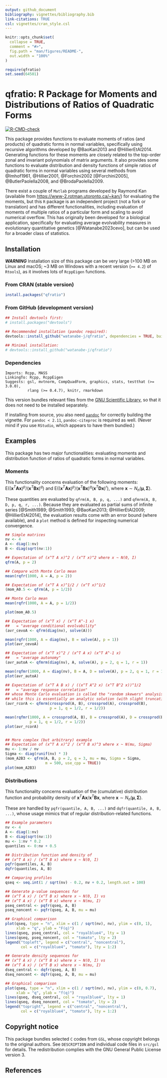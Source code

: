 ```yaml
---
output: github_document
bibliography: vignettes/bibliography.bib
link-citations: TRUE
csl: vignettes/cran_style.csl
---
```


<!-- README.md is generated from README.Rmd. Please edit that file -->

```r
knitr::opts_chunk$set(
  collapse = TRUE,
  comment = "#>",
  fig.path = "man/figures/README-",
  out.width = "100%"
)
```
```r
require(qfratio)
set.seed(64501)
```

# qfratio: R Package for Moments and Distributions of Ratios of Quadratic Forms

<!-- badges: start -->
[![R-CMD-check](https://github.com/watanabe-j/qfratio/actions/workflows/R-CMD-check.yaml/badge.svg)](https://github.com/watanabe-j/qfratio/actions/workflows/R-CMD-check.yaml)
<!-- badges: end -->


This package provides functions to evaluate moments of ratios
(and products) of quadratic forms in normal variables, specifically using
recursive algorithms developed by @BaoKan2013 and @HillierEtAl2014.
Generating functions for these moments are closely related to the
top-order zonal and invariant polynomials of matrix arguments.
It also provides some functions to evaluate distribution and density
functions of simple ratios of quadratic forms in normal variables
using several methods from @Imhof1961, @Hillier2001,
@Forchini2002[@Forchini2005], @ButlerPaolella2008, and @BrodaPaolella2009.

There exist a couple of `Matlab` programs developed by Raymond Kan
(available from <https://www-2.rotman.utoronto.ca/~kan/>) for evaluating the
moments, but this `R` package is an independent project (not a fork or
translation) and has different functionalities, including evaluation of
moments of multiple ratios of a particular form and scaling to avoid numerical
overflow.
This has originally been developed for a biological application,
specifically for evaluating average evolvability measures in
evolutionary quantitative genetics [@Watanabe2023cevo], but can be used
for a broader class of statistics.



## Installation

***WARNING*** Installation size of this package can be very large
(>100 MB on Linux and macOS; ~3 MB on Windows with a recent version (`>= 4.2`)
of `Rtools`), as it involves lots of `RcppEigen` functions.


### From CRAN (stable version)
```r
install.packages("qfratio")
```


### From GitHub (development version)
```r
## Install devtools first:
# install.packages("devtools")

## Recommended installation (pandoc required):
devtools::install_github("watanabe-j/qfratio", dependencies = TRUE, build_vignettes = TRUE)

## Minimal installation:
# devtools::install_github("watanabe-j/qfratio")
```

### Dependencies

    Imports: Rcpp, MASS
    LinkingTo: Rcpp, RcppEigen
    Suggests: gsl, mvtnorm, CompQuadForm, graphics, stats, testthat (>= 3.0.0),
              rlang (>= 0.4.7), knitr, rmarkdown

This version bundles relevant files from the
[GNU Scientific Library](https://www.gnu.org/software/gsl/),
so that it does not need to be installed separately.

If installing from source, you also need [`pandoc`](https://pandoc.org) for
correctly building the vignette.
For `pandoc < 2.11`, `pandoc-citeproc` is required as well.
(Never mind if you use `RStudio`, which appears to have them bundled.)


## Examples

This package has two major functionalities: evaluating moments and
distribution function of ratios of quadratic forms in normal variables.

### Moments

This functionality concerns evaluation of the following moments:
$\mathrm{E} \left( \left( \mathbf{x}^T \mathbf{A} \mathbf{x} \right)^p /
\left( \mathbf{x}^T \mathbf{B} \mathbf{x} \right)^q \right)$ and
$\mathrm{E} \left( \left( \mathbf{x}^T \mathbf{A} \mathbf{x} \right)^p /
\left( \mathbf{x}^T \mathbf{B} \mathbf{x} \right)^q
\left( \mathbf{x}^T \mathbf{D} \mathbf{x} \right)^r \right)$,
where $\mathbf{x} \sim N_n \left(\boldsymbol{\mu}, \boldsymbol{\Sigma}\right)$.

These quantities are evaluated by `qfrm(A, B, p, q, ...)` and
`qfmrm(A, B, D, p, q, r, ...)`.
Because they are evaluated as partial sums of infinite series
[@Smith1989; @Smith1993; @BaoKan2013; @HillierEtAl2009; @HillierEtAl2014],
the evaluation results come with an error bound (where available), and
a `plot` method is defined for inspecting numerical convergence.
```r
## Simple matrices
nv <- 4
A <- diag(1:nv)
B <- diag(sqrt(nv:1))

## Expectation of (x^T A x)^2 / (x^T x)^2 where x ~ N(0, I)
qfrm(A, p = 2)

## Compare with Monte Carlo mean
mean(rqfr(1000, A = A, p = 2))

## Expectation of (x^T A x)^1/2 / (x^T x)^1/2
(mom_A0.5 <- qfrm(A, p = 1/2))

## Monte Carlo mean
mean(rqfr(1000, A = A, p = 1/2))

plot(mom_A0.5)

## Expectation of (x^T x) / (x^T A^-1 x)
##   = "average conditional evolvability"
(avr_cevoA <- qfrm(diag(nv), solve(A)))

mean(rqfr(1000, A = diag(nv), B = solve(A), p = 1))
plot(avr_cevoA)

## Expectation of (x^T x)^2 / (x^T A x) (x^T A^-1 x)
##   = "average autonomy"
(avr_autoA <- qfmrm(diag(nv), A, solve(A), p = 2, q = 1, r = 1))

mean(rqfmr(1000, A = diag(nv), B = A, D = solve(A), p = 2, q = 1, r = 1))
plot(avr_autoA)

## Expectation of (x^T A B x) / ((x^T A^2 x) (x^T B^2 x))^1/2
##   = "average response correlation"
## whose Monte Carlo evaluation is called the "random skewers" analysis,
## while this is essentially an analytic solution (with slight truncation error)
(avr_rcorA <- qfmrm(crossprod(A, B), crossprod(A), crossprod(B),
                    p = 1, q = 1/2, r = 1/2))

mean(rqfmr(1000, A = crossprod(A, B), B = crossprod(A), D = crossprod(B),
           p = 1, q = 1/2, r = 1/2))
plot(avr_rcorA)


## More complex (but arbitrary) example
## Expectation of (x^T A x)^2 / (x^T B x)^3 where x ~ N(mu, Sigma)
mu <- 1:nv / nv
Sigma <- diag(runif(nv) * 3)
(mom_A2B3 <- qfrm(A, B, p = 2, q = 3, mu = mu, Sigma = Sigma,
                  m = 500, use_cpp = TRUE))
plot(mom_A2B3)
```

### Distributions

This functionality concerns evaluation of the (cumulative) distribution
function and probability density of
$\mathbf{x}^T \mathbf{A} \mathbf{x} / \mathbf{x}^T \mathbf{B} \mathbf{x}$,
where $\mathbf{x} \sim N_n \left(\boldsymbol{\mu}, \boldsymbol{\Sigma}\right)$.

These are handled by `pqfr(quantile, A, B, ...)` and
`dqfr(quantile, A, B, ...)`, whose usage mimics that of regular
distribution-related functions.
```r
## Example parameters
nv <- 4
A <- diag(1:nv)
B <- diag(sqrt(nv:1))
mu <- 1:nv * 0.2
quantiles <- 0:nv + 0.5

## Distribution function and density of
## (x^T A x) / (x^T B x) where x ~ N(0, I)
pqfr(quantiles, A, B)
dqfr(quantiles, A, B)

## Comparing profiles
qseq <- seq.int(1 / sqrt(nv) - 0.2, nv + 0.2, length.out = 100)

## Generate p-value sequences for
## (x^T A x) / (x^T B x) where x ~ N(0, I) vs
## (x^T A x) / (x^T B x) where x ~ N(mu, I)
pseq_central <- pqfr(qseq, A, B)
pseq_noncent <- pqfr(qseq, A, B, mu = mu)

## Graphical comparison
plot(qseq, type = "n", xlim = c(1 / sqrt(nv), nv), ylim = c(0, 1),
     xlab = "q", ylab = "F(q)")
lines(qseq, pseq_central, col = "royalblue4", lty = 1)
lines(qseq, pseq_noncent, col = "tomato", lty = 2)
legend("topleft", legend = c("central", "noncentral"),
       col = c("royalblue4", "tomato"), lty = 1:2)

## Generate density sequences for
## (x^T A x) / (x^T B x) where x ~ N(0, I) vs
## (x^T A x) / (x^T B x) where x ~ N(mu, I)
dseq_central <- dqfr(qseq, A, B)
dseq_noncent <- dqfr(qseq, A, B, mu = mu)

## Graphical comparison
plot(qseq, type = "n", xlim = c(1 / sqrt(nv), nv), ylim = c(0, 0.7),
     xlab = "q", ylab = "f(q)")
lines(qseq, dseq_central, col = "royalblue4", lty = 1)
lines(qseq, dseq_noncent, col = "tomato", lty = 2)
legend("topright", legend = c("central", "noncentral"),
       col = c("royalblue4", "tomato"), lty = 1:2)
```


## Copyright notice

This package bundles selected `C` codes from `GSL`, whose copyright belongs to
the original authors.
See `DESCRIPTION` and individual code files in `src/gsl` for details.
The redistribution complies with the GNU General Public License version 3.


## References
